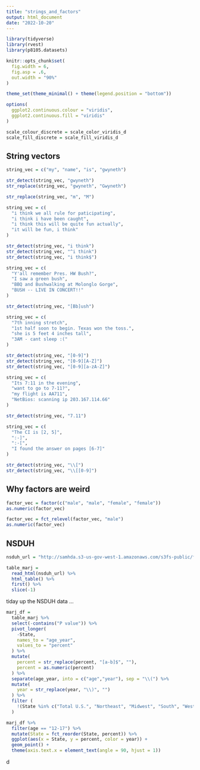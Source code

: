 ```yaml
---
title: "strings_and_factors"
output: html_document
date: "2022-10-20"
---
```


```r
library(tidyverse)
library(rvest)
library(p8105.datasets)

knitr::opts_chunk$set(
  fig.width = 6,
  fig.asp = .6,
  out.width = "90%"
)

theme_set(theme_minimal() + theme(legend.position = "bottom"))

options(
  ggplot2.continuous.colour = "viridis",
  ggplot2.continuous.fill = "viridis"
)

scale_colour_discrete = scale_color_viridis_d
scale_fill_discrete = scale_fill_viridis_d
```

## String vectors

```r
string_vec = c("my", "name", "is", "gwyneth")

str_detect(string_vec, "gwyneth")
str_replace(string_vec, "gwyneth", "Gwyneth")

str_replace(string_vec, "m", "M")
```

```r
string_vec = c(
  "i think we all rule for paticipating",
  "i think i have been caught",
  "i think this will be quite fun actually",
  "it will be fun, i think"
)

str_detect(string_vec, "i think")
str_detect(string_vec, "^i think")
str_detect(string_vec, "i think$")
```


```r
string_vec = c(
  "Y'all remember Pres. HW Bush?",
  "I saw a green bush",
  "BBQ and Bushwalking at Molonglo Gorge",
  "BUSH -- LIVE IN CONCERT!!"
)

str_detect(string_vec, "[Bb]ush")
```

```r
string_vec = c(
  "7th inning stretch",
  "1st half soon to begin. Texas won the toss.",
  "she is 5 feet 4 inches tall",
  "3AM - cant sleep :("
)

str_detect(string_vec, "[0-9]")
str_detect(string_vec, "[0-9][A-Z]")
str_detect(string_vec, "[0-9][a-zA-Z]")
```

```r
string_vec = c(
  "Its 7:11 in the evening",
  "want to go to 7-11?",
  "my flight is AA711",
  "NetBios: scanning ip 203.167.114.66"
)

str_detect(string_vec, "7.11")
```


```r
string_vec = c(
  "The CI is [2, 5]",
  ":-]",
  ":-[",
  "I found the answer on pages [6-7]"
)

str_detect(string_vec, "\\[")
str_detect(string_vec, "\\[[0-9]")
```


## Why factors are weird 

```r
factor_vec = factor(c("male", "male", "female", "female"))
as.numeric(factor_vec)

factor_vec = fct_relevel(factor_vec, "male")
as.numeric(factor_vec)
```


## NSDUH 

```r
nsduh_url = "http://samhda.s3-us-gov-west-1.amazonaws.com/s3fs-public/field-uploads/2k15StateFiles/NSDUHsaeShortTermCHG2015.htm"

table_marj = 
  read_html(nsduh_url) %>% 
  html_table() %>% 
  first() %>%
  slice(-1)
```

tiday up the NSDUH data ...

```r
marj_df = 
  table_marj %>%
  select(-contains("P value")) %>%
  pivot_longer(
    -State,
    names_to = "age_year",
    values_to = "percent"
  ) %>%
  mutate(
    percent = str_replace(percent, "[a-b]$", ""),
    percent = as.numeric(percent)
  ) %>%
  separate(age_year, into = c("age","year"), sep = "\\(") %>%
  mutate(
    year = str_replace(year, "\\)", "")
  ) %>%
  filter (
    !(State %in% c("Total U.S.", "Northeast", "Midwest", "South", "West", "District of Columbia"))
  )
```


```r
marj_df %>%
  filter(age == "12-17") %>%
  mutate(State = fct_reorder(State, percent)) %>%
  ggplot(aes(x = State, y = percent, color = year)) +
  geom_point() +
  theme(axis.text.x = element_text(angle = 90, hjust = 1))
```

 d






